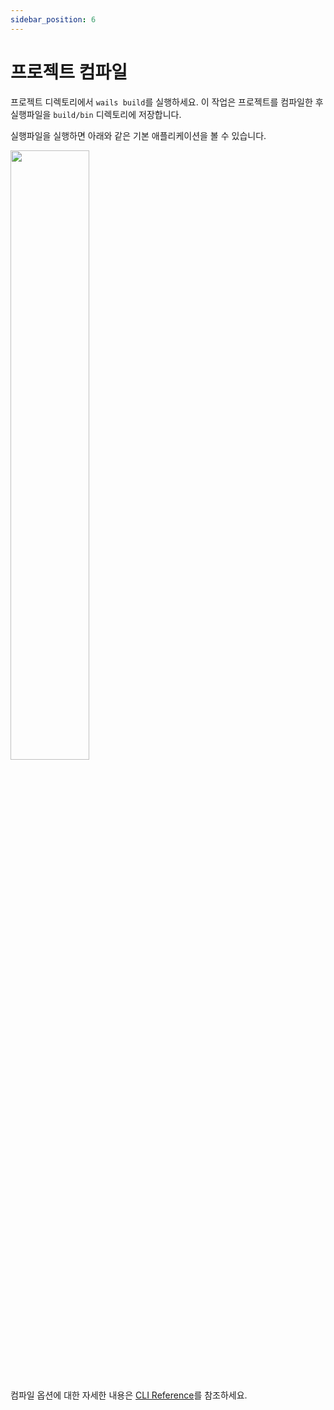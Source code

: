 ```yaml
---
sidebar_position: 6
---
```


# 프로젝트 컴파일

프로젝트 디렉토리에서 `wails build`를 실행하세요. 이 작업은 프로젝트를 컴파일한 후 실행파일을 `build/bin` 디렉토리에 저장합니다.

실행파일을 실행하면 아래와 같은 기본 애플리케이션을 볼 수 있습니다.

<div class="text--center">
  <img
    src={require("@site/static/img/defaultproject.webp").default}
    width="50%"
    class="screenshot"
  />
</div>

<br />

컴파일 옵션에 대한 자세한 내용은 [CLI Reference](../reference/cli.mdx#build)를 참조하세요.
